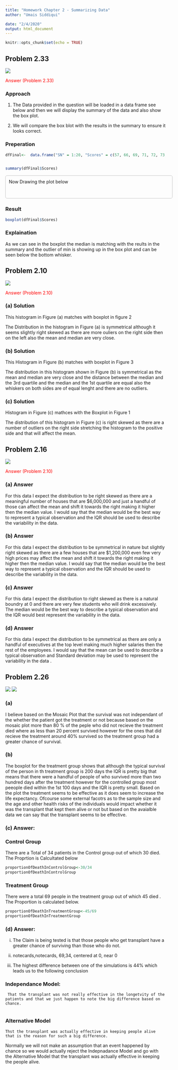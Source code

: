 ```yaml
---
title: "Homework Chapter 2 - Summarizing Data"
author: "Umais Siddiqui"

date: "2/4/2020"
output: html_document
---
```


```r
knitr::opts_chunk$set(echo = TRUE)
```

## Problem 2.33
<img style="vertical-align=top" src="question1.png">







<div>
<label style="color:red"> Answer (Problem 2.33)</label>


### Approach


1. The Data provided in the question will be loaded in a data frame see below and then we will display the summary of the data and also show the box plot.

2. We will compare the box blot with the results in the summary to ensure it looks correct.

### Preperation

```r

dfFinal<-  data.frame("SN" = 1:20, "Scores" = c(57, 66, 69, 71, 72, 73, 74, 77, 78, 78, 79, 79, 81, 81, 82, 83, 83, 88, 89, 94), stringsAsFactors = FALSE)


summary(dfFinal$Scores)
```
<p style="padding:10px;border:1px solid silver;border-radius:5px;width:100%;height:50px;">
Now Drawing the plot below 
</p>

### Result

```r

boxplot(dfFinal$Scores)
```

### Explaination

As we can see in the boxplot the median is matching with the reults in the summary and the outlier of min is showing up in the box plot and can be seen below the bottom whisker.

</div>












## Problem 2.10

<img style="vertical-align=top" src="question2.png">


<div>
<label style="color:red"> Answer (Problem 2.10)</label>


</div>

### (a) Solution

This histogram in Figure (a) matches with boxplot in figure 2


The Distribution in the histogram in Figure (a) is symmetrical although it seems slightly right skewed as there are more ouliers on the right side then on the left also the mean and median are very close.   



### (b) Solution

This Histogram in Figure (b) matches with boxplot in Figure 3


The distribution in this histogram shown in Figure (b) is symmetrical as the mean and median are very close and the distance between the median and the 3rd quartile and the median and the 1st quartile are equal also the whiskers on both sides are of equal lenght and there are no outliers. 





### (c) Solution

Histogram in Figure (c) mathces with the Boxplot in Figure 1 


The distribution of this histogram in Figure (c) is right skewed as there are a number of outliers on the right side stretching the histogram to the positive side and that will affect the mean.

## Problem 2.16

<img style="vertical-align=top" src="question3.png">


<div>
<label style="color:red"> Answer (Problem 2.10)</label>

### (a) Answer

For this data I expect the distribution to be right skewed as there are a meaningful number of houses that are $6,000,000 and just a handful of those can affect the mean and shift it towards the right making it higher then the median value. I would say that the median would be the best way to represent a typical observation and the IQR should be used to describe the variability in the data.

### (b) Answer

For this data I expect the distribution to be symmetrical in nature but slightly right skewed as there are a few houses  that are $1,200,000 even few very high prices may affect the mean and shift it towards the right making it higher then the median value. I would say that the median would be the best way to represent a typical observation and the IQR should be used to describe the variability in the data.


### (c) Answer

For this data I expect the distribution to right skewed as there is a natural boundry at 0 and there are very few students who will drink excessively. The median would be the best way to describe a typical observation and the IQR would best represent the variability in the data.


### (d) Answer

For this data I expect the distribution to be symmetrical as there are only a handful of executives at the top level making much higher salaries then the rest of the employees. I would say that the mean can be used to describe a typical observation and Standard deviation may be used to represent the variability in the data .

</div>






## Problem 2.26

<img style="vertical-align=top" src="question4.png">
<img style="vertical-align=top" src="plot.png">





### (a)


I believe based on the Mosaic Plot that the survival was not independant of the whether the patient got the treatment or not because based on the mosaic plot more than 80 % of the peple who did not recieve the treatment died where as less than 20 percent survived however for the ones that did recieve the treatment around 40% survived so the treatment group had a greater chance of survival.


### (b) 


The boxplot for the treatment group shows that although the typical survival of the person in th treatment group is 200 days the IQR is pretty big that means that there were a handful of people of who survived more than two hundred days after the treatment however for the controlled group most peeople died within the 1st 100 days and the IQR is pretty small. Based on the plot the treatment seems to be effective as it does seem to increase the life expectancy. Ofcourse some external facotrs as to the sample size and the age and other health risks of the individuals would impact whether it was the transplant that kept them alive or not but based on the avaialble data we can say that the transplant seems to be effective.


### (c) Answer:

### Control Group


There are a Total of 34 patients in the Control group out of which 30 died. The Proprtion is Calcultated below
```r

proportionOfDeathInControlGroup<-30/34
proportionOfDeathInControlGroup

```

### Treatment Group


There were a total 69 people in the treatment group out of which 45 died . The Proportion is calculated below.



```r
proportionOfDeathInTreatmentGroup<-45/69
proportionOfDeathInTreatmentGroup

```



### (d) Answer:


i) The Claim is being tested is that those people who get transplant have a greater chance of surviving than those who do not.


ii) notecards,notecards, 69,34, centered at 0, near 0


iii) The highest difference between one of the simulations is 44% which leads us to the following conclusion


   

### Independance Model:
    
     That the transplant was not really effective in the longetvity of the patients and that we just happen to note the big difference based on chance.
     
### Alternative Model

    Thst the transplant was actually effective in keeping people alive that is the reason for such a big difference.
    
Normally we will not make an assumption that an event happened by chance so we would actually reject the Indepnadance Model and go with the Alternative Model that the transplant was actually effective in keeping the people alive.
    
    








